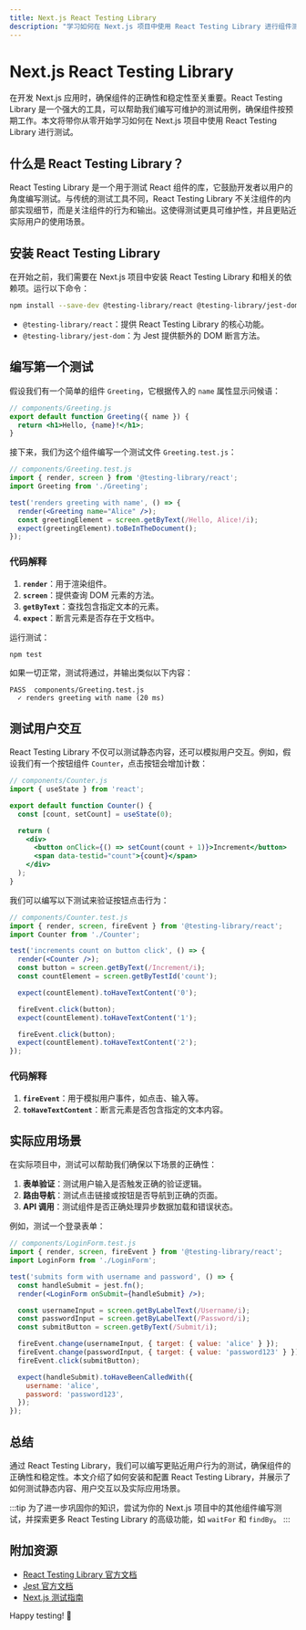 ```yaml
---
title: Next.js React Testing Library
description: "学习如何在 Next.js 项目中使用 React Testing Library 进行组件测试。本指南适合初学者，涵盖基本概念、代码示例和实际应用场景。"
---
```


# Next.js React Testing Library

在开发 Next.js 应用时，确保组件的正确性和稳定性至关重要。React Testing Library 是一个强大的工具，可以帮助我们编写可维护的测试用例，确保组件按预期工作。本文将带你从零开始学习如何在 Next.js 项目中使用 React Testing Library 进行测试。

## 什么是 React Testing Library？

React Testing Library 是一个用于测试 React 组件的库，它鼓励开发者以用户的角度编写测试。与传统的测试工具不同，React Testing Library 不关注组件的内部实现细节，而是关注组件的行为和输出。这使得测试更具可维护性，并且更贴近实际用户的使用场景。

## 安装 React Testing Library

在开始之前，我们需要在 Next.js 项目中安装 React Testing Library 和相关的依赖项。运行以下命令：

```bash
npm install --save-dev @testing-library/react @testing-library/jest-dom
```

- `@testing-library/react`：提供 React Testing Library 的核心功能。
- `@testing-library/jest-dom`：为 Jest 提供额外的 DOM 断言方法。

## 编写第一个测试

假设我们有一个简单的组件 `Greeting`，它根据传入的 `name` 属性显示问候语：

```jsx
// components/Greeting.js
export default function Greeting({ name }) {
  return <h1>Hello, {name}!</h1>;
}
```

接下来，我们为这个组件编写一个测试文件 `Greeting.test.js`：

```jsx
// components/Greeting.test.js
import { render, screen } from '@testing-library/react';
import Greeting from './Greeting';

test('renders greeting with name', () => {
  render(<Greeting name="Alice" />);
  const greetingElement = screen.getByText(/Hello, Alice!/i);
  expect(greetingElement).toBeInTheDocument();
});
```

### 代码解释

1. **`render`**：用于渲染组件。
2. **`screen`**：提供查询 DOM 元素的方法。
3. **`getByText`**：查找包含指定文本的元素。
4. **`expect`**：断言元素是否存在于文档中。

运行测试：

```bash
npm test
```

如果一切正常，测试将通过，并输出类似以下内容：

```
PASS  components/Greeting.test.js
  ✓ renders greeting with name (20 ms)
```

## 测试用户交互

React Testing Library 不仅可以测试静态内容，还可以模拟用户交互。例如，假设我们有一个按钮组件 `Counter`，点击按钮会增加计数：

```jsx
// components/Counter.js
import { useState } from 'react';

export default function Counter() {
  const [count, setCount] = useState(0);

  return (
    <div>
      <button onClick={() => setCount(count + 1)}>Increment</button>
      <span data-testid="count">{count}</span>
    </div>
  );
}
```

我们可以编写以下测试来验证按钮点击行为：

```jsx
// components/Counter.test.js
import { render, screen, fireEvent } from '@testing-library/react';
import Counter from './Counter';

test('increments count on button click', () => {
  render(<Counter />);
  const button = screen.getByText(/Increment/i);
  const countElement = screen.getByTestId('count');

  expect(countElement).toHaveTextContent('0');

  fireEvent.click(button);
  expect(countElement).toHaveTextContent('1');

  fireEvent.click(button);
  expect(countElement).toHaveTextContent('2');
});
```

### 代码解释

1. **`fireEvent`**：用于模拟用户事件，如点击、输入等。
2. **`toHaveTextContent`**：断言元素是否包含指定的文本内容。

## 实际应用场景

在实际项目中，测试可以帮助我们确保以下场景的正确性：

1. **表单验证**：测试用户输入是否触发正确的验证逻辑。
2. **路由导航**：测试点击链接或按钮是否导航到正确的页面。
3. **API 调用**：测试组件是否正确处理异步数据加载和错误状态。

例如，测试一个登录表单：

```jsx
// components/LoginForm.test.js
import { render, screen, fireEvent } from '@testing-library/react';
import LoginForm from './LoginForm';

test('submits form with username and password', () => {
  const handleSubmit = jest.fn();
  render(<LoginForm onSubmit={handleSubmit} />);

  const usernameInput = screen.getByLabelText(/Username/i);
  const passwordInput = screen.getByLabelText(/Password/i);
  const submitButton = screen.getByText(/Submit/i);

  fireEvent.change(usernameInput, { target: { value: 'alice' } });
  fireEvent.change(passwordInput, { target: { value: 'password123' } });
  fireEvent.click(submitButton);

  expect(handleSubmit).toHaveBeenCalledWith({
    username: 'alice',
    password: 'password123',
  });
});
```

## 总结

通过 React Testing Library，我们可以编写更贴近用户行为的测试，确保组件的正确性和稳定性。本文介绍了如何安装和配置 React Testing Library，并展示了如何测试静态内容、用户交互以及实际应用场景。

:::tip
为了进一步巩固你的知识，尝试为你的 Next.js 项目中的其他组件编写测试，并探索更多 React Testing Library 的高级功能，如 `waitFor` 和 `findBy`。
:::

## 附加资源

- [React Testing Library 官方文档](https://testing-library.com/docs/react-testing-library/intro/)
- [Jest 官方文档](https://jestjs.io/docs/getting-started)
- [Next.js 测试指南](https://nextjs.org/docs/testing)

Happy testing! 🚀
